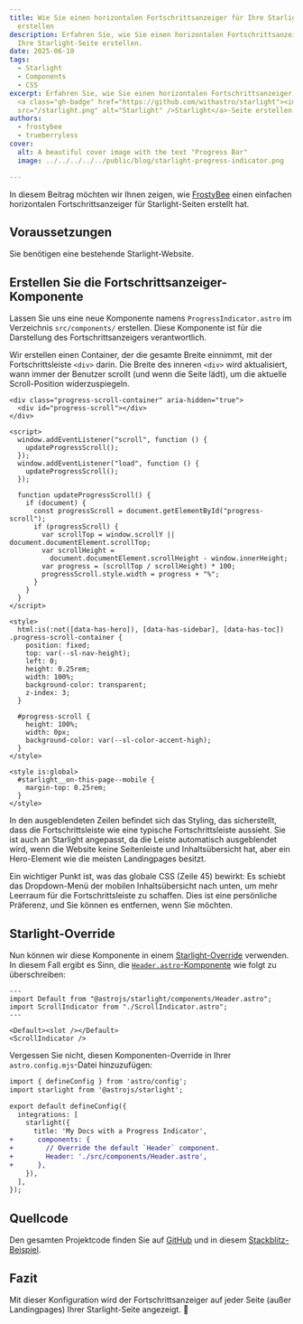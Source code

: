```yaml
---
title: Wie Sie einen horizontalen Fortschrittsanzeiger für Ihre Starlight-Seite
  erstellen
description: Erfahren Sie, wie Sie einen horizontalen Fortschrittsanzeiger für
  Ihre Starlight-Seite erstellen.
date: 2025-06-10
tags:
  - Starlight
  - Components
  - CSS
excerpt: Erfahren Sie, wie Sie einen horizontalen Fortschrittsanzeiger für Ihre
  <a class="gh-badge" href="https://github.com/withastro/starlight"><img
  src="/starlight.png" alt="Starlight" />Starlight</a>-Seite erstellen.
authors:
  - frostybee
  - trueberryless
cover:
  alt: A beautiful cover image with the text "Progress Bar"
  image: ../../../../../public/blog/starlight-progress-indicator.png

---
```


In diesem Beitrag möchten wir Ihnen zeigen, wie [FrostyBee](https://github.com/frostybee) einen einfachen horizontalen Fortschrittsanzeiger für Starlight-Seiten erstellt hat.

## Voraussetzungen

Sie benötigen eine bestehende Starlight-Website.

## Erstellen Sie die Fortschrittsanzeiger-Komponente

Lassen Sie uns eine neue Komponente namens `ProgressIndicator.astro` im Verzeichnis `src/components/` erstellen. Diese Komponente ist für die Darstellung des Fortschrittsanzeigers verantwortlich.

Wir erstellen einen Container, der die gesamte Breite einnimmt, mit der Fortschrittsleiste `<div>` darin. Die Breite des inneren `<div>` wird aktualisiert, wann immer der Benutzer scrollt (und wenn die Seite lädt), um die aktuelle Scroll-Position widerzuspiegeln.

```astro title="src/components/ProgressIndicator.astro" collapse={27-43}
<div class="progress-scroll-container" aria-hidden="true">
  <div id="progress-scroll"></div>
</div>

<script>
  window.addEventListener("scroll", function () {
    updateProgressScroll();
  });
  window.addEventListener("load", function () {
    updateProgressScroll();
  });

  function updateProgressScroll() {
    if (document) {
      const progressScroll = document.getElementById("progress-scroll");
      if (progressScroll) {
        var scrollTop = window.scrollY || document.documentElement.scrollTop;
        var scrollHeight =
          document.documentElement.scrollHeight - window.innerHeight;
        var progress = (scrollTop / scrollHeight) * 100;
        progressScroll.style.width = progress + "%";
      }
    }
  }
</script>

<style>
  html:is(:not([data-has-hero]), [data-has-sidebar], [data-has-toc]) .progress-scroll-container {
    position: fixed;
    top: var(--sl-nav-height);
    left: 0;
    height: 0.25rem;
    width: 100%;
    background-color: transparent;
    z-index: 3;
  }

  #progress-scroll {
    height: 100%;
    width: 0px;
    background-color: var(--sl-color-accent-high);
  }
</style>

<style is:global>
  #starlight__on-this-page--mobile {
    margin-top: 0.25rem;
  }
</style>
```

In den ausgeblendeten Zeilen befindet sich das Styling, das sicherstellt, dass die Fortschrittsleiste wie eine typische Fortschrittsleiste aussieht. Sie ist auch an Starlight angepasst, da die Leiste automatisch ausgeblendet wird, wenn die Website keine Seitenleiste und Inhaltsübersicht hat, aber ein Hero-Element wie die meisten Landingpages besitzt.

Ein wichtiger Punkt ist, was das globale CSS (Zeile 45) bewirkt: Es schiebt das Dropdown-Menü der mobilen Inhaltsübersicht nach unten, um mehr Leerraum für die Fortschrittsleiste zu schaffen. Dies ist eine persönliche Präferenz, und Sie können es entfernen, wenn Sie möchten.

## Starlight-Override

Nun können wir diese Komponente in einem [Starlight-Override](https://starlight.astro.build/guides/overriding-components/) verwenden. In diesem Fall ergibt es Sinn, die [`Header.astro`-Komponente](https://starlight.astro.build/reference/overrides/#header-1) wie folgt zu überschreiben:

```astro title="src/components/Header.astro"
---
import Default from "@astrojs/starlight/components/Header.astro";
import ScrollIndicator from "./ScrollIndicator.astro";
---

<Default><slot /></Default>
<ScrollIndicator />
```

Vergessen Sie nicht, diesen Komponenten-Override in Ihrer `astro.config.mjs`-Datei hinzuzufügen:

```diff lang="js" title="astro.config.mjs"
import { defineConfig } from 'astro/config';
import starlight from '@astrojs/starlight';

export default defineConfig({
  integrations: [
    starlight({
      title: 'My Docs with a Progress Indicator',
+      components: {
+        // Override the default `Header` component.
+        Header: './src/components/Header.astro',
+      },
    }),
  ],
});
```

## Quellcode

Den gesamten Projektcode finden Sie auf [GitHub](https://github.com/trueberryless/starlight-progress-indicator) und in diesem [Stackblitz-Beispiel](https://stackblitz.com/github/trueberryless/starlight-progress-indicator?file=src%2Fcomponents%2FProgressIndicator.astro).

## Fazit

Mit dieser Konfiguration wird der Fortschrittsanzeiger auf jeder Seite (außer Landingpages) Ihrer Starlight-Seite angezeigt. 🥳
